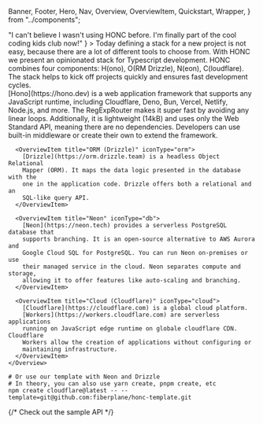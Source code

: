   Banner,
  Footer,
  Hero,
  Nav,
  Overview,
  OverviewItem,
  Quickstart,
  Wrapper,
} from "../components";

<Nav />

<Wrapper>
  <Hero
    title="Honc Honc"
    citation={
      <>
        "I can't believe I wasn't using <abbr>HONC</abbr> before. I'm finally
        part of the cool coding kids club now!"
      </>
    }
  >
    Today defining a stack for a new project is not easy, because there are a
    lot of different tools to choose from. With <abbr>HONC</abbr> we present an
    opinionated stack for Typescript development. <abbr>HONC</abbr> combines
    four components: H(ono), O(RM Drizzle), N(eon), C(loudflare). The stack
    helps to kick off projects quickly and ensures fast development cycles.
  </Hero>
</Wrapper>

<main>
  <Wrapper>
    <Overview title="Overview">
      <OverviewItem title="Hono" iconType="hono">
        [Hono](https://hono.dev) is a web application framework that supports
        any JavaScript runtime, including Cloudflare, Deno, Bun, Vercel,
        Netlify, Node.js, and more. The RegExpRouter makes it super fast by
        avoiding any linear loops. Additionally, it is lightweight (14kB) and
        uses only the Web Standard API, meaning there are no dependencies.
        Developers can use built-in middleware or create their own to extend the
        framework.
      </OverviewItem>

      <OverviewItem title="ORM (Drizzle)" iconType="orm">
        [Drizzle](https://orm.drizzle.team) is a headless Object Relational
        Mapper (ORM). It maps the data logic presented in the database with the
        one in the application code. Drizzle offers both a relational and an
        SQL-like query API.
      </OverviewItem>

      <OverviewItem title="Neon" iconType="db">
        [Neon](https://neon.tech) provides a serverless PostgreSQL database that
        supports branching. It is an open-source alternative to AWS Aurora and
        Google Cloud SQL for PostgreSQL. You can run Neon on-premises or use
        their managed service in the cloud. Neon separates compute and storage,
        allowing it to offer features like auto-scaling and branching.
      </OverviewItem>

      <OverviewItem title="Cloud (Cloudflare)" iconType="cloud">
        [Cloudflare](https://cloudflare.com) is a global cloud platform.
        [Workers](https://workers.cloudflare.com) are serverless applications
        running on JavaScript edge runtime on globale cloudflare CDN. Cloudflare
        Workers allow the creation of applications without configuring or
        maintaining infrastructure. 
      </OverviewItem>
    </Overview>

  </Wrapper>
</main>

<Wrapper>
  <Quickstart title="Quickstart">

```shell
# Or use our template with Neon and Drizzle
# In theory, you can also use yarn create, pnpm create, etc
npm create cloudflare@latest -- --template=git@github.com:fiberplane/honc-template.git
```

  </Quickstart>
</Wrapper>
{/* 
<Banner url="https://github.com/fiberplane/goose-quotes">
  Check out the sample API
</Banner> */}

<Footer />
